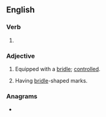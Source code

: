 ==English==

===Verb===
{{head|en|verb form}}

# {{en-past of|bridle}}

===Adjective===
{{en-adj}}

# Equipped with a [[bridle]]; [[controlled]].
# {{lb|en|chiefly|_|ornithology}} Having [[bridle]]-shaped marks.

===Anagrams===
* {{anagrams|en|briddle}}